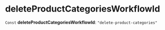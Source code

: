 
# deleteProductCategoriesWorkflowId

 `Const` **deleteProductCategoriesWorkflowId**: `"delete-product-categories"`

